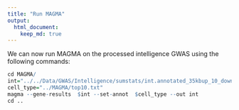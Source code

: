 ```yaml
---
title: "Run MAGMA"
output: 
  html_document:
    keep_md: true
---
```


We can now run MAGMA on the processed intelligence GWAS using the following commands:

```R
cd MAGMA/
int="../../Data/GWAS/Intelligence/sumstats/int.annotated_35kbup_10_down.genes.raw"
cell_type="../MAGMA/top10.txt"
magma --gene-results  $int --set-annot  $cell_type --out int
cd ..
```